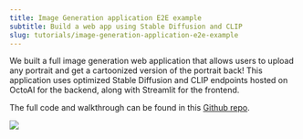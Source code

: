 ```yaml
---
title: Image Generation application E2E example
subtitle: Build a web app using Stable Diffusion and CLIP
slug: tutorials/image-generation-application-e2e-example
---
```



We built a full image generation web application that allows users to upload any portrait and get a cartoonized version of the portrait back! This application uses optimized Stable Diffusion and CLIP endpoints hosted on OctoAI for the backend, along with Streamlit for the frontend.

The full code and walkthrough can be found in this [Github repo](https://github.com/octoml/octoai-template-apps/tree/main/cartoonizer).

![](https://www.datocms-assets.com/45680/1690571586-image-generation.png?max-w=2000&auto=compress)